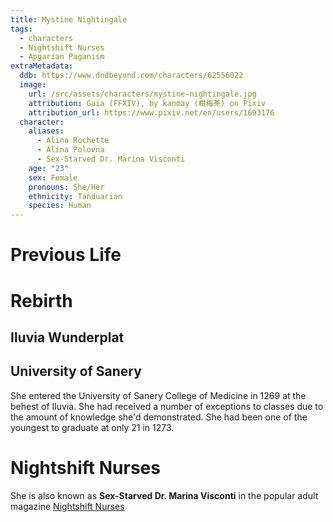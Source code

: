 ```yaml
---
title: Mystine Nightingale
tags:
  - characters
  - Nightshift Nurses
  - Apgarian Paganism
extraMetadata:
  ddb: https://www.dndbeyond.com/characters/62556022
  image:
    url: /src/assets/characters/mystine-nightingale.jpg
    attribution: Gaia (FFXIV), by kanmay (柑梅茶) on Pixiv
    attribution_url: https://www.pixiv.net/en/users/1693176
  character:
    aliases:
      - Alina Rochette
      - Alina Polovna
      - Sex-Starved Dr. Marina Visconti
    age: "23"
    sex: Female
    pronouns: She/Her
    ethnicity: Tanduarian
    species: Human
---
```


<Stub />

# Previous Life

# Rebirth

## Iluvia Wunderplat

## University of Sanery

She entered the University of Sanery College of Medicine in 1269 at the behest
of Iluvia. She had received a number of exceptions to classes due to the amount
of knowledge she'd demonstrated. She had been one of the youngest to graduate at
only 21 in 1273.

# Nightshift Nurses

She is also known as **Sex-Starved Dr. Marina Visconti** in the popular adult
magazine [Nightshift Nurses](/organizations/nightshift-nurses/)
